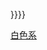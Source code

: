 {{Shades of color 
|color=white
|colorname=白色系
|shownote=1
|state={{{state<includeonly>|autocollapse</includeonly>}}}
|textcolor=black
| #EDEAE0| 雪花石膏色| 白色系#雪花石膏色
| #F0F8FF| 愛麗絲藍| 愛麗絲藍
| #F2F3F4| 防閃白| 防閃白
| #FAEBD7| 古董白| 古董白
| #F0FFFF| Azure白| 白色系#網路顏色 
| #FEFEFA| 痱子粉色| 白色系#痱子粉色
| #F5F5DC| 米色| 米色
| #E3DAC9| 骨色| 白色系#骨色
| #F7E7CE| 香檳色| 香檳色
| #FFF8DC| 玉米鬚色| 玉米鬚色
| #FFF8E7| 宇宙拿鐵| 宇宙拿鐵
| #FFFDD0| 奶油色| 奶油色
| #EFDFBB| 荷蘭白| 白色系#荷蘭白
| #F0EAD6| 蛋殼色| 蛋殼色
| #EEDC82| 亞麻色| 亞麻色
| #FFFAF0| 花白色| 花白色
| #F8F8FF| 鬼白色| 鬼白色
| #F0FFF0| 甘露色| 甘露色
| #F4F0EC| 伊莎貝爾琳色|  伊莎貝爾琳色
| #FFFFF0| 象牙色| 象牙色
| #FFF0F5| 薰衣草腮紅| 薰衣草腮紅
| #FFFACD| 檸檬戚風| 檸檬戚風
| #FAF0E6| 麻布色| 麻布色
| #F8F4FF| 木蘭色| 木蘭色
| #F5FFFA| 薄荷奶油色| 春綠色#薄荷奶油色
| #FFE4E1| 粉玫瑰色| 玫瑰色#粉玫瑰色
| #FFDEAD| 納瓦霍白| 納瓦霍白
| #E9FFDB| 恩延扎色| 恩延扎色
| #FDF5E6| 老婦色| 老婦色
| #FFEFD5| 番木色| 番木色
| #F1E9D2| 羊皮紙|白色系#羊皮紙色
| #FFE5B4| 蜜桃色| 蜜桃色
| #EAE0C8| 珍珠色| 珍珠色
| #E5E4E2| 鉑色| 鉑色
| #F7F7F7| 海鹽色| 海鹽
| #FFF5EE| 貝殼| 貝殼色
| #FFFAFA| 雪色| 雪色
| #F3E5AB| 香草色|  香草色
| #FFFFFF| 白色| 白色
| #F5F5F5| 白煙色| 白煙色
}}{{main other|{{#if:{{{nocategory|}}}||{{#if:{{{1|}}}|[[Category:白色系|{{{1}}}]]|[[Category:白色系]]}}
}}}}<noinclude>
[[Category:白色系| ]]
[[Category:色系模板|白色系]]

</noinclude>